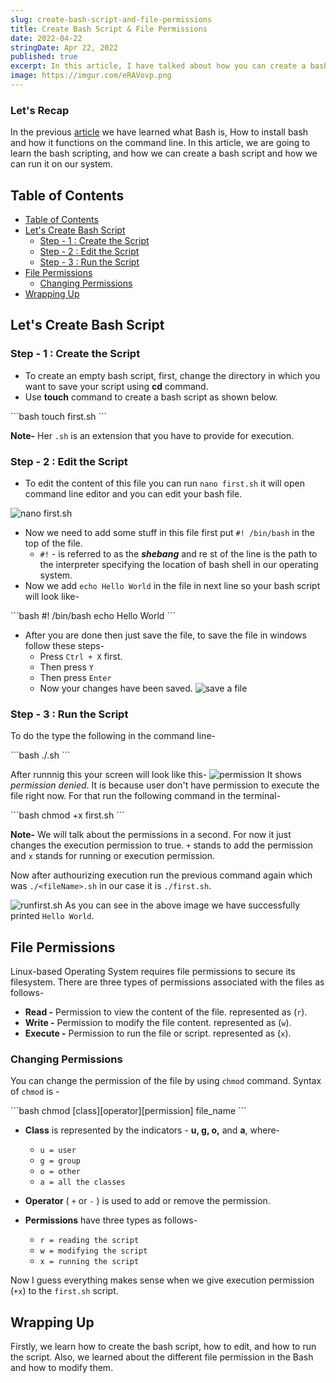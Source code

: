 ```yaml
---
slug: create-bash-script-and-file-permissions
title: Create Bash Script & File Permissions
date: 2022-04-22
stringDate: Apr 22, 2022
published: true
excerpt: In this article, I have talked about how you can create a bash script and what are the permission for the files, and how you can manipulate those permissions.
image: https://imgur.com/eRAVovp.png
---
```


### Let's Recap

In the previous [article](/blogs/getting-started-with-bash) we have learned what Bash is, How to install bash and how it functions on the command line. In this article, we are going to learn the bash scripting, and how we can create a bash script and how we can run it on our system.

## Table of Contents

- [Table of Contents](#table-of-contents)
- [Let's Create Bash Script](#lets-create-bash-script)
  - [Step - 1 : Create the Script](#step---1--create-the-script)
  - [Step - 2 : Edit the Script](#step---2--edit-the-script)
  - [Step - 3 : Run the Script](#step---3--run-the-script)
- [File Permissions](#file-permissions)
  - [Changing Permissions](#changing-permissions)
- [Wrapping Up](#wrapping-up)

## Let's Create Bash Script

### Step - 1 : Create the Script

- To create an empty bash script, first, change the directory in which you want to save your script using **cd** command.
- Use **touch** command to create a bash script as shown below.

<CodeTitle lang="bash" title="bash" />
```bash
touch first.sh
```

**Note-** Her `.sh` is an extension that you have to provide for execution.

### Step - 2 : Edit the Script

- To edit the content of this file you can run `nano first.sh` it will open command line editor and you can edit your bash file.

![nano first.sh](https://i.imgur.com/bLIZ2se.gif)

- Now we need to add some stuff in this file first put `#! /bin/bash` in the top of the file.
  - `#!` - is referred to as the **_shebang_** and re st of the line is the path to the interpreter specifying the location of bash shell in our operating system.
- Now we add `echo Hello World` in the file in next line so your bash script will look like-

<CodeTitle lang="bash" title="first.sh" />
```bash
#! /bin/bash
echo Hello World
```

- After you are done then just save the file, to save the file in windows follow these steps-
  - Press `Ctrl + X` first.
  - Then press `Y`
  - Then press `Enter`
  - Now your changes have been saved.
    ![save a file](https://i.imgur.com/99B5757.gif)

### Step - 3 : Run the Script

To do the type the following in the command line-

<CodeTitle lang="bash" title="bash" />
```bash
./<fileName>.sh
```

After runnnig this your screen will look like this-
![permission](https://i.imgur.com/6zQdAwV.gif)
It shows _permission denied_. It is because user don't have permission to execute the file right now. For that run the following command in the terminal-

<CodeTitle lang="bash" title="bash" />
```bash
chmod +x first.sh
```

**Note-** We will talk about the permissions in a second. For now it just changes the execution permission to true. `+` stands to add the permission and `x` stands for running or execution permission.

Now after authourizing execution run the previous command again which was `./<fileName>.sh` in our case it is `./first.sh`.

![runfirst.sh](https://i.imgur.com/GuZTZOU.png)
As you can see in the above image we have successfully printed `Hello World`.

## File Permissions

Linux-based Operating System requires file permissions to secure its filesystem. There are three types of permissions associated with the files as follows-

- **Read -** Permission to view the content of the file. represented as (`r`).
- **Write -** Permission to modify the file content. represented as (`w`).
- **Execute -** Permission to run the file or script. represented as (`x`).

### Changing Permissions

You can change the permission of the file by using `chmod` command. Syntax of `chmod` is -

<CodeTitle lang="bash" title="bash" />
```bash
chmod [class][operator][permission] file_name
```

- **Class** is represented by the indicators - **u, g, o,** and **a**, where-

  - `u = user`
  - `g = group`
  - `o = other`
  - `a = all the classes`

- **Operator** ( `+` or `-` ) is used to add or remove the permission.
- **Permissions** have three types as follows-
  - `r = reading the script`
  - `w = modifying the script`
  - `x = running the script`

Now I guess everything makes sense when we give execution permission (`+x`) to the `first.sh` script.

## Wrapping Up

Firstly, we learn how to create the bash script, how to edit, and how to run the script. Also, we learned about the different file permission in the Bash and how to modify them.

